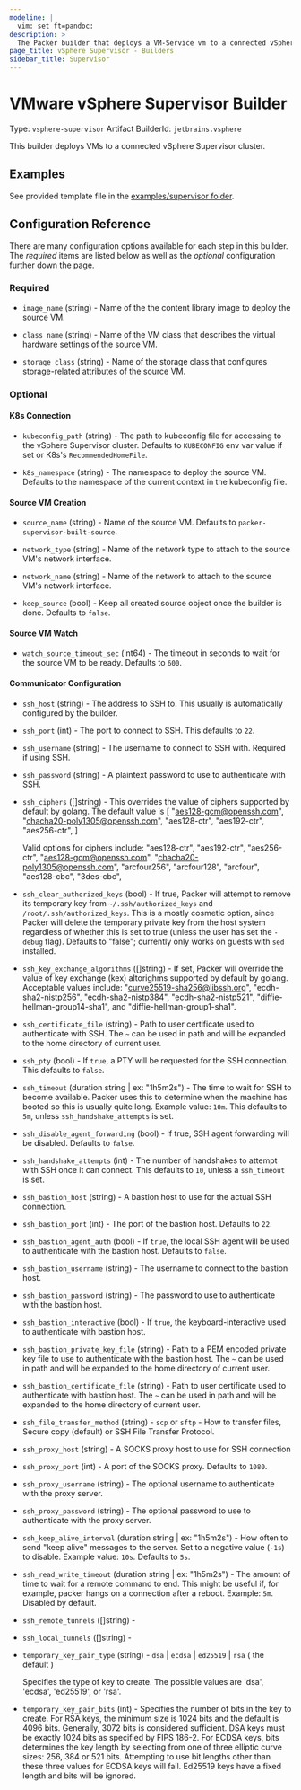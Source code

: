 ```yaml
---
modeline: |
  vim: set ft=pandoc:
description: >
  The Packer builder that deploys a VM-Service vm to a connected vSphere Supervisor cluster.
page_title: vSphere Supervisor - Builders
sidebar_title: Supervisor
---
```


# VMware vSphere Supervisor Builder

Type: `vsphere-supervisor`
Artifact BuilderId: `jetbrains.vsphere`

This builder deploys VMs to a connected vSphere Supervisor cluster.



## Examples

See provided template file in the [examples/supervisor folder](https://github.com/hashicorp/packer-plugin-vsphere/tree/main/builder/vsphere/examples/supervisor).

## Configuration Reference
There are many configuration options available for each step in this builder. The _required_ items are listed below as well as the _optional_ configuration further down the page.

### Required

<!-- Code generated from the comments of the CreateSourceConfig struct in builder/vsphere/supervisor/step_create_source.go; DO NOT EDIT MANUALLY -->

- `image_name` (string) - Name of the the content library image to deploy the source VM.

- `class_name` (string) - Name of the VM class that describes the virtual hardware settings of the source VM.

- `storage_class` (string) - Name of the storage class that configures storage-related attributes of the source VM.

<!-- End of code generated from the comments of the CreateSourceConfig struct in builder/vsphere/supervisor/step_create_source.go; -->


### Optional

#### K8s Connection

<!-- Code generated from the comments of the ConnectK8sConfig struct in builder/vsphere/supervisor/step_connect_k8s.go; DO NOT EDIT MANUALLY -->

- `kubeconfig_path` (string) - The path to kubeconfig file for accessing to the vSphere Supervisor cluster. Defaults to `KUBECONFIG` env var value if set or K8s's `RecommendedHomeFile`.

- `k8s_namespace` (string) - The namespace to deploy the source VM. Defaults to the namespace of the current context in the kubeconfig file.

<!-- End of code generated from the comments of the ConnectK8sConfig struct in builder/vsphere/supervisor/step_connect_k8s.go; -->


#### Source VM Creation

<!-- Code generated from the comments of the CreateSourceConfig struct in builder/vsphere/supervisor/step_create_source.go; DO NOT EDIT MANUALLY -->

- `source_name` (string) - Name of the source VM. Defaults to `packer-supervisor-built-source`.

- `network_type` (string) - Name of the network type to attach to the source VM's network interface.

- `network_name` (string) - Name of the network to attach to the source VM's network interface.

- `keep_source` (bool) - Keep all created source object once the builder is done. Defaults to `false`.

<!-- End of code generated from the comments of the CreateSourceConfig struct in builder/vsphere/supervisor/step_create_source.go; -->


#### Source VM Watch

<!-- Code generated from the comments of the WatchSourceConfig struct in builder/vsphere/supervisor/step_watch_source.go; DO NOT EDIT MANUALLY -->

- `watch_source_timeout_sec` (int64) - The timeout in seconds to wait for the source VM to be ready. Defaults to `600`.

<!-- End of code generated from the comments of the WatchSourceConfig struct in builder/vsphere/supervisor/step_watch_source.go; -->



#### Communicator Configuration

<!-- Code generated from the comments of the SSH struct in communicator/config.go; DO NOT EDIT MANUALLY -->

- `ssh_host` (string) - The address to SSH to. This usually is automatically configured by the
  builder.

- `ssh_port` (int) - The port to connect to SSH. This defaults to `22`.

- `ssh_username` (string) - The username to connect to SSH with. Required if using SSH.

- `ssh_password` (string) - A plaintext password to use to authenticate with SSH.

- `ssh_ciphers` ([]string) - This overrides the value of ciphers supported by default by golang.
  The default value is [
    "aes128-gcm@openssh.com",
    "chacha20-poly1305@openssh.com",
    "aes128-ctr", "aes192-ctr", "aes256-ctr",
  ]
  
  Valid options for ciphers include:
  "aes128-ctr", "aes192-ctr", "aes256-ctr", "aes128-gcm@openssh.com",
  "chacha20-poly1305@openssh.com",
  "arcfour256", "arcfour128", "arcfour", "aes128-cbc", "3des-cbc",

- `ssh_clear_authorized_keys` (bool) - If true, Packer will attempt to remove its temporary key from
  `~/.ssh/authorized_keys` and `/root/.ssh/authorized_keys`. This is a
  mostly cosmetic option, since Packer will delete the temporary private
  key from the host system regardless of whether this is set to true
  (unless the user has set the `-debug` flag). Defaults to "false";
  currently only works on guests with `sed` installed.

- `ssh_key_exchange_algorithms` ([]string) - If set, Packer will override the value of key exchange (kex) altorighms
  supported by default by golang. Acceptable values include:
  "curve25519-sha256@libssh.org", "ecdh-sha2-nistp256",
  "ecdh-sha2-nistp384", "ecdh-sha2-nistp521",
  "diffie-hellman-group14-sha1", and "diffie-hellman-group1-sha1".

- `ssh_certificate_file` (string) - Path to user certificate used to authenticate with SSH.
  The `~` can be used in path and will be expanded to the
  home directory of current user.

- `ssh_pty` (bool) - If `true`, a PTY will be requested for the SSH connection. This defaults
  to `false`.

- `ssh_timeout` (duration string | ex: "1h5m2s") - The time to wait for SSH to become available. Packer uses this to
  determine when the machine has booted so this is usually quite long.
  Example value: `10m`.
  This defaults to `5m`, unless `ssh_handshake_attempts` is set.

- `ssh_disable_agent_forwarding` (bool) - If true, SSH agent forwarding will be disabled. Defaults to `false`.

- `ssh_handshake_attempts` (int) - The number of handshakes to attempt with SSH once it can connect.
  This defaults to `10`, unless a `ssh_timeout` is set.

- `ssh_bastion_host` (string) - A bastion host to use for the actual SSH connection.

- `ssh_bastion_port` (int) - The port of the bastion host. Defaults to `22`.

- `ssh_bastion_agent_auth` (bool) - If `true`, the local SSH agent will be used to authenticate with the
  bastion host. Defaults to `false`.

- `ssh_bastion_username` (string) - The username to connect to the bastion host.

- `ssh_bastion_password` (string) - The password to use to authenticate with the bastion host.

- `ssh_bastion_interactive` (bool) - If `true`, the keyboard-interactive used to authenticate with bastion host.

- `ssh_bastion_private_key_file` (string) - Path to a PEM encoded private key file to use to authenticate with the
  bastion host. The `~` can be used in path and will be expanded to the
  home directory of current user.

- `ssh_bastion_certificate_file` (string) - Path to user certificate used to authenticate with bastion host.
  The `~` can be used in path and will be expanded to the
  home directory of current user.

- `ssh_file_transfer_method` (string) - `scp` or `sftp` - How to transfer files, Secure copy (default) or SSH
  File Transfer Protocol.

- `ssh_proxy_host` (string) - A SOCKS proxy host to use for SSH connection

- `ssh_proxy_port` (int) - A port of the SOCKS proxy. Defaults to `1080`.

- `ssh_proxy_username` (string) - The optional username to authenticate with the proxy server.

- `ssh_proxy_password` (string) - The optional password to use to authenticate with the proxy server.

- `ssh_keep_alive_interval` (duration string | ex: "1h5m2s") - How often to send "keep alive" messages to the server. Set to a negative
  value (`-1s`) to disable. Example value: `10s`. Defaults to `5s`.

- `ssh_read_write_timeout` (duration string | ex: "1h5m2s") - The amount of time to wait for a remote command to end. This might be
  useful if, for example, packer hangs on a connection after a reboot.
  Example: `5m`. Disabled by default.

- `ssh_remote_tunnels` ([]string) - 

- `ssh_local_tunnels` ([]string) - 

<!-- End of code generated from the comments of the SSH struct in communicator/config.go; -->


<!-- Code generated from the comments of the SSHTemporaryKeyPair struct in communicator/config.go; DO NOT EDIT MANUALLY -->

- `temporary_key_pair_type` (string) - `dsa` | `ecdsa` | `ed25519` | `rsa` ( the default )
  
  Specifies the type of key to create. The possible values are 'dsa',
  'ecdsa', 'ed25519', or 'rsa'.

- `temporary_key_pair_bits` (int) - Specifies the number of bits in the key to create. For RSA keys, the
  minimum size is 1024 bits and the default is 4096 bits. Generally, 3072
  bits is considered sufficient. DSA keys must be exactly 1024 bits as
  specified by FIPS 186-2. For ECDSA keys, bits determines the key length
  by selecting from one of three elliptic curve sizes: 256, 384 or 521
  bits. Attempting to use bit lengths other than these three values for
  ECDSA keys will fail. Ed25519 keys have a fixed length and bits will be
  ignored.

<!-- End of code generated from the comments of the SSHTemporaryKeyPair struct in communicator/config.go; -->

